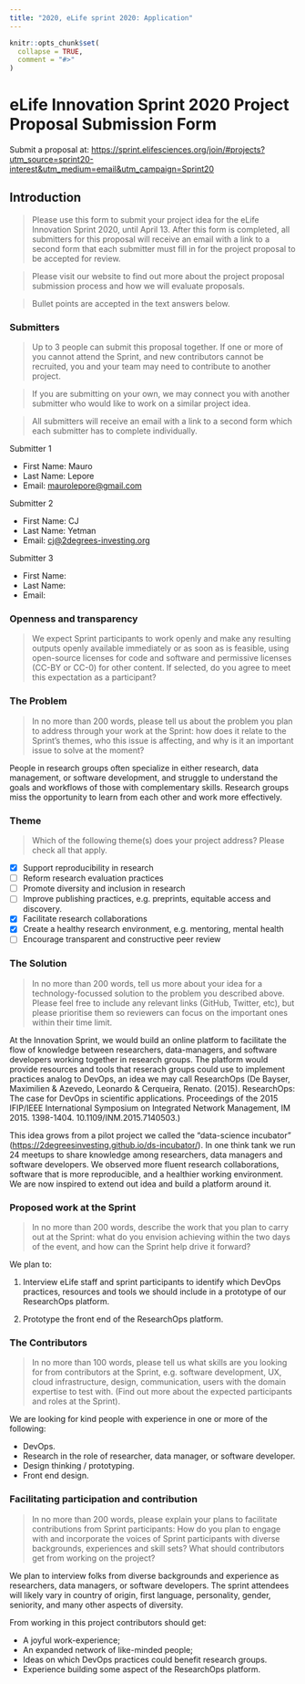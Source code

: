```yaml
---
title: "2020, eLife sprint 2020: Application"
---
```


```r
knitr::opts_chunk$set(
  collapse = TRUE,
  comment = "#>"
)
```

# eLife Innovation Sprint 2020 Project Proposal Submission Form

Submit a proposal at: <https://sprint.elifesciences.org/join/#projects?utm_source=sprint20-interest&utm_medium=email&utm_campaign=Sprint20>

## Introduction

> Please use this form to submit your project idea for the eLife Innovation Sprint 2020, until April 13. After this form is completed, all submitters for this proposal will receive an email with a link to a second form that each submitter must fill in for the project proposal to be accepted for review.

> Please visit our website to find out more about the project proposal submission process and how we will evaluate proposals.

> Bullet points are accepted in the text answers below.



### Submitters

> Up to 3 people can submit this proposal together. If one or more of you cannot attend the Sprint, and new contributors cannot be recruited, you and your team may need to contribute to another project.

> If you are submitting on your own, we may connect you with another submitter who would like to work on a similar project idea.

> All submitters will receive an email with a link to a second form which each submitter has to complete individually.

Submitter 1

* First Name: Mauro 
* Last Name: Lepore
* Email: <maurolepore@gmail.com>

Submitter 2

* First Name: CJ
* Last Name: Yetman
* Email: <cj@2degrees-investing.org>

Submitter 3

* First Name: 
* Last Name:
* Email: 



### Openness and transparency

> We expect Sprint participants to work openly and make any resulting outputs openly available immediately or as soon as is feasible, using open-source licenses for code and software and permissive licenses (CC-BY or CC-0) for other content. If selected, do you agree to meet this expectation as a participant?



### The Problem

> In no more than 200 words, please tell us about the problem you plan to address through your work at the Sprint: how does it relate to the Sprint’s themes, who this issue is affecting, and why is it an important issue to solve at the moment?

People in research groups often specialize in either research, data management, or software development, and struggle to understand the goals and workflows of those with complementary skills. Research groups miss the opportunity to learn from each other and work more effectively.



### Theme

> Which of the following theme(s) does your project address? Please check all that apply.

* [x]  Support reproducibility in research
* [ ]  Reform research evaluation practices
* [ ]  Promote diversity and inclusion in research
* [ ]  Improve publishing practices, e.g. preprints, equitable access and discovery.
* [x]  Facilitate research collaborations
* [x]  Create a healthy research environment, e.g. mentoring, mental health
* [ ]  Encourage transparent and constructive peer review



### The Solution

> In no more than 200 words, tell us more about your idea for a technology-focussed solution to the problem you described above. Please feel free to include any relevant links (GitHub, Twitter, etc), but please prioritise them so reviewers can focus on the important ones within their time limit.

At the Innovation Sprint, we would build an online platform to facilitate the flow of knowledge between researchers, data-managers, and software developers working together in research groups. The platform would provide resources and tools that reserach groups could use to implement practices analog to DevOps, an idea we may call ResearchOps (De Bayser, Maximilien & Azevedo, Leonardo & Cerqueira, Renato. (2015). ResearchOps: The case for DevOps in scientific applications. Proceedings of the 2015 IFIP/IEEE International Symposium on Integrated Network Management, IM 2015. 1398-1404. 10.1109/INM.2015.7140503.)

This idea grows from a pilot project we called the "data-science incubator" (<https://2degreesinvesting.github.io/ds-incubator/>). In one think tank we run 24 meetups to share knowledge among researchers, data managers and software developers. We observed more fluent research collaborations, software that is more reproducible, and a healthier working environment. We are now inspired to extend out idea and build a platform around it.



### Proposed work at the Sprint

> In no more than 200 words, describe the work that you plan to carry out at the Sprint: what do you envision achieving within the two days of the event, and how can the Sprint help drive it forward?

We plan to:

1. Interview eLife staff and sprint participants to identify which DevOps practices, resources and tools we should include in a prototype of our ResearchOps platform.

2. Prototype the front end of the ResearchOps platform.



### The Contributors

> In no more than 100 words, please tell us what skills are you looking for from contributors at the Sprint, e.g. software development, UX, cloud infrastructure, design, communication, users with the domain expertise to test with. (Find out more about the expected participants and roles at the Sprint).

We are looking for kind people with experience in one or more of the following:

* DevOps.
* Research in the role of researcher, data manager, or software developer.
* Design thinking / prototyping.
* Front end design.



### Facilitating participation and contribution

> In no more than 200 words, please explain your plans to facilitate contributions from Sprint participants: How do you plan to engage with and incorporate the voices of Sprint participants with diverse backgrounds, experiences and skill sets? What should contributors get from working on the project?

We plan to interview folks from diverse backgrounds and experience as researchers, data managers, or software developers. The sprint attendees will likely vary in country of origin, first language, personality, gender, seniority, and many other aspects of diversity.

From working in this project contributors should get:

* A joyful work-experience;
* An expanded network of like-minded people;
* Ideas on which DevOps practices could benefit research groups.
* Experience building some aspect of the ResearchOps platform.



